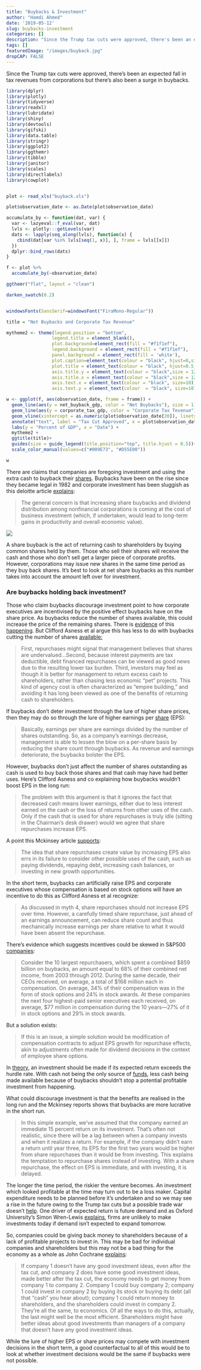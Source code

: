 ```yaml
---
title: "Buybacks & Investment"
author: "Hamdi Ahmed"
date: '2019-05-12'
slug: buybacks-investment
categories: []
description: "Since the Trump tax cuts were approved, there's been an expected fall in tax revenues from corporations but there's also been a surge in buybacks. "
tags: []
featuredImage: "/images/buyback.jpg"
dropCAP: FALSE
---
```

Since the Trump tax cuts were approved, there's been an expected fall in tax revenues from corporations but there's also been a surge in buybacks.

``` r

library(dplyr)
library(plotly)
library(tidyverse)
library(readxl)
library(lubridate)
library(shiny)
library(devtools)
library(gifski)
library(data.table)
library(stringr)
library(ggplot2)
library(ggthemr)
library(tibble)
library(janitor)
library(scales)
library(directlabels)
library(cowplot)


plot <- read_xls("buyback.xls")

plot$observation_date <- as.Date(plot$observation_date)

accumulate_by <- function(dat, var) {
  var <- lazyeval::f_eval(var, dat)
  lvls <- plotly:::getLevels(var)
  dats <- lapply(seq_along(lvls), function(x) {
    cbind(dat[var %in% lvls[seq(1, x)], ], frame = lvls[[x]])
  })
  dplyr::bind_rows(dats)
}

f <- plot %>%
  accumulate_by(~observation_date)

ggthemr("flat", layout = "clean")

darken_swatch(0.2)


windowsFonts(SansSerif=windowsFont("FiraMono-Regular"))

title = "Net Buybacks and Corporate Tax Revenue"

mytheme2 <- theme(legend.position = "bottom",
                 legend.title = element_blank(),
                 plot.background=element_rect(fill = "#f1f1ef"),
                 legend.background = element_rect(fill = "#f1f1ef"),
                 panel.background = element_rect(fill = 'white'),
                 plot.caption=element_text(colour = "black", hjust=0,size=9),
                 plot.title = element_text(colour = "black", hjust=0.5, size=16),
                 axis.title.y = element_text(colour = "black",size = 12, face = "bold"),
                 axis.title.x = element_text(colour = "black",size = 12, face = "bold"),
                 axis.text.x = element_text(colour = "black", size=10),
                 axis.text.y = element_text(colour  = "black", size=10))

w <- ggplot(f, aes(observation_date, frame = frame)) +
  geom_line(aes(y = net_buyback_gdp, color = "Net Buybacks"), size = 1) + 
  geom_line(aes(y = corporate_tax_gdp, color = "Corporate Tax Tevenue"), size = 1) +
  geom_vline(xintercept = as.numeric(plot$observation_date[20]), linetype = "dashed", ) +
  annotate("text", label = "Tax Cut Approved", x = plot$observation_date[17.5], y = 0, color = "black", size = 4.5) +
  labs(y = "Percent of GDP", x = "Date") +
  mytheme2 +
  ggtitle(title)+
  guides(size = guide_legend(title.position="top", title.hjust = 0.5))+
  scale_color_manual(values=c("#009E73", "#D55E00"))


```


```r

w

```



There are claims that companies are foregoing investment and using the extra cash to buyback their <a href="http://theweek.com/articles/787966/ban-share-buybacks?utm_source=dlvr.it&utm_medium=twitter" target="_blank">shares</a>. Buybacks have been on the rise since they became legal in 1982 and corporate investment has been sluggish as this deloitte article <a href="https://www2.deloitte.com/insights/us/en/economy/behind-the-numbers/corporate-share-buybacks-business-investment.html" target="_blank">explains</a>:

> The general concern is that increasing share buybacks and dividend distribution among nonfinancial corporations is coming at the cost of business investment (which, if undertaken, would lead to long-term gains in productivity and overall economic value).


![](/images/deloitte.png)

A share buyback is the act of returning cash to shareholders by buying common shares held by them. Those who sell their shares will receive the cash and those who don't sell get a larger piece of corporate profits. However, corporations may issue new shares in the same time period as they buy back shares. It’s best to look at net share buybacks as this number takes into account the amount left over for investment.


### **Are buybacks holding back investment?**

Those who claim buybacks discourage investment point to how corporate executives are incentivised by the positive effect buybacks have on the share price. As buybacks reduce the number of shares available, this could increase the price of the remaining shares. There is <a href=" https://papers.ssrn.com/sol3/papers.cfm?abstract_id=250049" target="_blank">evidence</a> of this <a href="https://papers.ssrn.com/sol3/papers.cfm?abstract_id=2664098" target="_blank">happening</a>. But Clifford Asness et al argue this has less to do with buybacks cutting the number of shares <a href="https://papers.ssrn.com/sol3/papers.cfm?abstract_id=3082460" target="_blank">available:</a>


>First, repurchases might signal that management believes that shares are undervalued…Second, because interest payments are tax deductible, debt financed repurchases can be viewed as good news due to the resulting lower tax burden. Third, investors may feel as though it is better for management to return excess cash to shareholders, rather than chasing less economic “pet” projects. This kind of agency cost is often characterized as “empire building,” and avoiding it has long been viewed as one of the benefits of returning cash to shareholders.


If buybacks don’t deter investment through the lure of higher share prices, then they may do so through the lure of higher earnings per <a href="http://uk.businessinsider.com/contribution-buybacks-eps-growth-2015-11" target="_blank">share</a> (EPS):

>Basically, earnings per share are earnings divided by the number of shares outstanding. So, as a company's earnings decrease, management is able to lessen the blow on a per-share basis by reducing the share count through buybacks. As revenue and earnings deteriorate, the buybacks bolster the EPS.

However, buybacks don't just affect the number of shares outstanding as cash is used to buy back those shares and that cash may have had better uses. Here's Clifford Asness and co explaining how buybacks wouldn't boost EPS in the long run:

>The problem with this argument is that it ignores the fact
that decreased cash means lower earnings, either due to less interest earned on the cash or the loss of
returns from other uses of the cash. Only if the cash that is used for share repurchases is truly idle (sitting
in the Chairman’s desk drawer) would we agree that share repurchases increase EPS.

A point this Mckinsey article <a href="https://www.mckinsey.com/business-functions/strategy-and-corporate-finance/our-insights/how-share-repurchases-boost-earnings-without-improving-returns" target="_blank">supports</a>:

>The idea that share repurchases create value by increasing EPS also errs in its failure to consider other possible uses of the cash, such as paying dividends, repaying debt, increasing cash balances, or investing in new growth opportunities. 

In the short term, buybacks can artificially raise EPS and corporate executives whose compensation is based on stock options will have an incentive to do this as Clifford Asness et al recognize:

> As discussed in myth 4, share
repurchases should not increase EPS over time. However, a carefully timed share repurchase, just ahead
of an earnings announcement, can reduce share count and thus mechanically increase earnings per share
relative to what it would have been absent the repurchase. 

There’s evidence which suggests incentives could be skewed in S&P500 <a href="https://hbr.org/2014/09/profits-without-prosperity" target="_blank">companies</a>:

> Consider the 10 largest repurchasers, which spent a combined $859 billion on buybacks, an amount equal to 68% of their combined net income, from 2003 through 2012. During the same decade, their CEOs received, on average, a total of $168 million each in compensation. On average, 34% of their compensation was in the form of stock options and 24% in stock awards. At these companies the next four highest-paid senior executives each received, on average, $77 million in compensation during the 10 years—27% of it in stock options and 29% in stock awards.

But a solution exists:

> If this is an issue, a
simple solution would be modification of compensation contracts to adjust EPS growth for repurchase
effects, akin to adjustments often made for dividend decisions in the context of employee share options. 


In <a href="https://corporatefinanceinstitute.com/resources/knowledge/finance/hurdle-rate-definition/" target="_blank">theory</a>, an investment should be made if its expected return exceeds the hurdle rate. With cash not being the only source of <a href="https://www.oecd-ilibrary.org/economics/understanding-financial-accounts/the-financing-of-non-financial-corporations_9789264281288-8-en" target="_blank">funds</a>, less cash being made available because of buybacks shouldn't stop a potential profitable investment from happening.

What could discourage investment is that the benefits are realised in the long run and the Mckinsey reports shows that buybacks are more lucrative in the short run.

>In this simple example, we’ve assumed that the company earned an immediate 15 percent return on its investment. That’s often not realistic, since there will be a lag between when a company invests and when it realizes a return. For example, if the company didn’t earn a return until year three, its EPS for the first two years would be higher from share repurchases than it would be from investing. This explains the temptation to repurchase shares instead of investing. With a share repurchase, the effect on EPS is immediate, and with investing, it is delayed. 

The longer the time period, the riskier the venture becomes. An investment which looked profitable at the time may turn out to be a loss maker. Capital expenditure needs to be planned before it's undertaken and so we may see a rise in the future owing to the Trump tax cuts but a possible trade war doesn't <a href="https://www.telegraph.co.uk/business/2018/06/20/us-businesses-putting-investment-trade-war-worries-fed-chief/" target="_blank">help</a>. One driver of expected return is future demand and as Oxford University's Simon Wren-Lewis <a href="https://mainlymacro.blogspot.com/2017/03/could-we-still-be-at-bottom-of-self.html" target="_blank">explains</a>, firms are unlikely to make investments today if demand isn't expected to expand tomorrow.

So, companies could be giving back money to shareholders because of a lack of profitable projects to invest in. This may be bad for individual companies and shareholders but this may not be a bad thing for the economy as a whole as  John Cochrane <a href="https://johnhcochrane.blogspot.com/2017/12/the-buyback-fallacy.html" target="_blank">explains</a>:

>If company 1 doesn't have any good investment ideas, even after the tax cut, and company 2 does have some good investment ideas, made better after the tax cut, the economy needs to get money from company 1 to company 2. Company 1 could buy company 2; company 1 could invest in company 2 by buying its stock or buying its debt (all that "cash" you hear about); company 1 could return money to shareholders, and the shareholders could invest in company 2. They're all the same, to economics. Of all the ways to do this, actually, the last might well be the most efficient. Shareholders might have better ideas about good investments than managers of a company that doesn't have any good investment ideas.

While the lure of higher EPS or share prices may compete with investment decisions in the short term, a good counterfactual to all of this would be to look at whether investment decisions would be the same if buybacks were not possible. 
